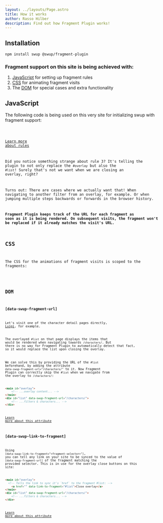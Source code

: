 ```yaml
---
layout: ../layouts/Page.astro
title: How it works
author: Rasso Hilber
description: Find out how Fragment Plugin works!
---
```





## Installation

```bash
npm install swup @swup/fragment-plugin
```

### Fragment support on this site is being achieved with:

1. [JavaScript](#javascript) for setting up fragment rules
2. [CSS](#css) for animating fragment visits
3. The [DOM](#dom) for special cases and extra functionality

## JavaScript

The following code is being used on this very site for initializing swup with fragment support:

<Code code={JS} lang="js" />

[Learn more about rules](https://github.com/swup/fragment-plugin#rules)

Did you notice something strange about rule 3? It's telling the plugin to
not only replace the `#overlay` but also the `#list`! Surely that's
not we want when we are closing an overlay, right?

Turns out: There are cases where we actually want that! When navigating to another
filter from an overlay, for example. Or when jumping multiple steps backwards or forwards
in the browser history.

**Fragment Plugin keeps track of the URL for each fragment as soon as it is being rendered.
On subsequent visits, the fragment won't be replaced if it already matches the visit's URL.**

## CSS

The CSS for the animations of fragment visits is scoped to the fragments:

<Code code={CSS} lang="css" />

## DOM

### [data-swup-fragment-url]

Let's visit one of the character detail pages directly,
<a href="/character/luigi/" target="_blank">Luigi</a>, for example.

The overlayed `#list` on that page displays the items that would be rendered when
navigating towards `/characters/`. But there is no way for Fragment Plugin to automatically
detect that fact, so it would replace the list upon closing the overlay.

We can solve this by providing the URL of the `#list` beforehand, by adding
the attribute `data-swup-fragment-url="/characters/"` to it. Now Fragment Plugin
can correctly skip the `#list` when we navigate from the overlay to `/characters/`:

```html title="/character/luigi/index.html" 'data-swup-fragment-url="/characters/"'
<main id="overlay">
	<!-- ...overlay content... -->
</main>
<div id="list" data-swup-fragment-url="/characters/">
	<!-- ...filters & characters... -->
</div>
```

[Learn more about this attribute](https://github.com/swup/fragment-plugin#fragment-url)

### [data-swup-link-to-fragment]

Using `[data-swup-link-to-fragment="<fragment-selector>"]`, you can tell any link on your site to be synced to the value of `[data-swup-fragment-url]`
of the fragment matching the provided selector. This is in use for the overlay close buttons on this site:

```html title="/character/luigi/index.html" 'data-link-to-fragment="#list"'
<main id="overlay">
  <!-- Tells the link to sync it's `href` to the fragment #list: -->
	<a href="" data-link-to-fragment="#list">Close overlay</a>
</main>
<div id="list" data-swup-fragment-url="/characters/">
	<!-- ...filters & characters... -->
</div>
```

[Learn more about this attribute](https://github.com/swup/fragment-plugin#link-to-fragment)